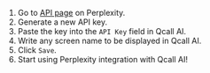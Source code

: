 
1. Go to [API page](https://www.perplexity.ai/settings/api) on Perplexity.
2. Generate a new API key.
3. Paste the key into the `API Key` field in Qcall AI.
4. Write any screen name to be displayed in Qcall AI.
5. Click `Save`.
6. Start using Perplexity integration with Qcall AI!
